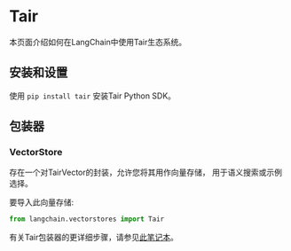 # Tair

本页面介绍如何在LangChain中使用Tair生态系统。

## 安装和设置

使用 `pip install tair` 安装Tair Python SDK。

## 包装器

### VectorStore

存在一个对TairVector的封装，允许您将其用作向量存储，
用于语义搜索或示例选择。

要导入此向量存储:

```python
from langchain.vectorstores import Tair
```

有关Tair包装器的更详细步骤，请参见[此笔记本](/docs/modules/data_connection/vectorstores/integrations/tair.html)。
